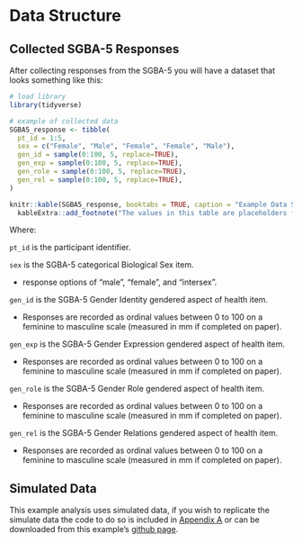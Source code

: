 # Data Structure {#data-structure}

## Collected SGBA-5 Responses

After collecting responses from the SGBA-5 you will have a dataset that looks something like this:

``` r
# load library
library(tidyverse)

# example of collected data
SGBA5_response <- tibble(
  pt_id = 1:5,
  sex = c("Female", "Male", "Female", "Female", "Male"),
  gen_id = sample(0:100, 5, replace=TRUE),
  gen_exp = sample(0:100, 5, replace=TRUE),
  gen_role = sample(0:100, 5, replace=TRUE),
  gen_rel = sample(0:100, 5, replace=TRUE),
)

knitr::kable(SGBA5_response, booktabs = TRUE, caption = "Example Data Structure") %>%
  kableExtra::add_footnote("The values in this table are placeholders for the example, not real data", notation = "none")
```

Where:  

`pt_id` is the participant identifier.  

`sex` is the SGBA-5 categorical Biological Sex item.  

  - response options of "male", "female", and "intersex".  

`gen_id` is the SGBA-5 Gender Identity gendered aspect of health item.  

  - Responses are recorded as ordinal values between 0 to 100 on a feminine to masculine scale (measured in mm if completed on paper).  

`gen_exp` is the SGBA-5 Gender Expression gendered aspect of health item.  

  - Responses are recorded as ordinal values between 0 to 100 on a feminine to masculine scale (measured in mm if completed on paper).  

`gen_role` is the SGBA-5 Gender Role gendered aspect of health item.  

  - Responses are recorded as ordinal values between 0 to 100 on a feminine to masculine scale (measured in mm if completed on paper).  

`gen_rel` is the SGBA-5 Gender Relations gendered aspect of health item.  

  - Responses are recorded as ordinal values between 0 to 100 on a feminine to masculine scale (measured in mm if completed on paper).


## Simulated Data

This example analysis uses simulated data, if you wish to replicate the simulate data the code to do so is included in [Appendix A]() or can be downloaded from this example's [github page](https://github.com/putman-a/SGBA-5_example_analysis/%s).
